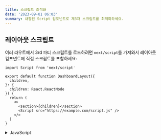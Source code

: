 ```yaml
---
title: 스크립트 최적화
date: '2023-09-01 06:03'
summary: 내장된 Script 컴포넌트로 제3자 스크립트를 최적화하세요.
---
```


<TOCInline toc={props.toc} asDisclosure />


## 레이아웃 스크립트

여러 라우트에서 3rd 파티 스크립트를 로드하려면 `next/script`를 가져와서 레이아웃 컴포넌트에 직접 스크립트를 포함하세요:

```tsx:"app/dashboard/layout.tsx" switcher
import Script from 'next/script'

export default function DashboardLayout({
  children,
}: {
  children: React.ReactNode
}) {
  return (
    <>
      <section>{children}</section>
      <Script src="https://example.com/script.js" />
    </>
  )
}
```
<details>
    <summary>JavaScript</summary>
```jsx:"app/dashboard/layout.js" switcher
import Script from 'next/script'

export default function DashboardLayout({ children }) {
  return (
    <>
      <section>{children}</section>
      <Script src="https://example.com/script.js" />
    </>
  )
}
```
</details>

사용자가 폴더 라우트(예: `dashboard/page.js`) 또는 중첩된 라우트(예: `dashboard/settings/page.js`)에 접근하면 3rd 파티 스크립트가 가져와집니다. Next.js는 사용자가 동일한 레이아웃의 여러 라우트 사이를 이동하더라도 스크립트가 **한 번만 로드되도록** 보장합니다.


## 애플리케이션 스크립트

모든 라우트에 3rd 파티 스크립트를 로드하려면 `next/script`를 가져와서 루트 레이아웃에 직접 스크립트를 포함하세요:

```tsx:"app/layout.tsx" switcher
import Script from 'next/script'

export default function RootLayout({
  children,
}: {
  children: React.ReactNode
}) {
  return (
    <html lang="en">
      <body>{children}</body>
      <Script src="https://example.com/script.js" />
    </html>
  )
}
```
<details>
    <summary>JavaScript</summary>
```jsx:"app/layout.js" switcher
import Script from 'next/script'

export default function RootLayout({ children }) {
  return (
    <html lang="en">
      <body>{children}</body>
      <Script src="https://example.com/script.js" />
    </html>
  )
}
```
</details>


이 스크립트는 애플리케이션의 _모든_ 라우트에 접근될 때 로드 및 실행됩니다. Next.js는 사용자가 여러 페이지 사이를 이동하더라도 스크립트가 **한 번만 로드되도록** 보장합니다.

> **추천**: 성능에 불필요한 영향을 최소화하기 위해 특정 페이지 또는 레이아웃에만 3rd 파티 스크립트를 포함하는 것을 추천합니다.

## 전략

`next/script`의 기본 동작은 모든 페이지나 레이아웃에서 3rd 파티 스크립트를 로드하게 해줍니다. 하지만 `strategy` 속성을 사용하여 로딩 동작을 미세 조정할 수 있습니다:

- `beforeInteractive`: Next.js 코드나 페이지 hydration 이전에 스크립트를 로드합니다.
- `afterInteractive`: (**기본값**) 페이지에서 일부 hydration 이후에 빠르게 스크립트를 로드합니다.
- `lazyOnload`: 브라우저의 유휴 시간 동안 스크립트를 로드합니다.
- `worker`: (실험적) 웹 워커에서 스크립트를 로드합니다.

각 전략과 사용 사례에 대해 더 자세히 알아보려면 [`next/script`](https://nextjs.org/docs/app/api-reference/components/script#strategy) API 참조 문서를 참조하세요.

### 웹 워커로 스크립트 오프로딩하기 (실험적)

> **경고:** `worker` 전략은 아직 안정적이지 않으며 [`app`](/docs/nextjs/routing/defining-routes) 디렉토리와 함께 작동하지 않습니다. 주의하여 사용하세요.

`worker` 전략을 사용하는 스크립트는 [Partytown](https://partytown.builder.io/)을 사용하여 웹 워커에서 오프로드 및 실행됩니다. 이것은 주 스레드를 나머지 응용 프로그램 코드에 전용으로 사용함으로써 사이트의 성능을 향상시킬 수 있습니다.

이 전략은 여전히 실험적이며 `next.config.js`에서 `nextScriptWorkers` 플래그가 활성화된 경우에만 사용할 수 있습니다:

```js:"next.config.js"
module.exports = {
  experimental: {
    nextScriptWorkers: true,
  },
}
```

그런 다음 `next`를 실행하면 (보통 `npm run dev` 또는 `yarn dev`) Next.js는 필요한 패키지의 설치를 안내합니다:

```bash:"Terminal"
npm run dev
```

이러한 지침이 표시됩니다: Partytown을 설치하려면 `npm install @builder.io/partytown`를 실행하세요.

설치가 완료되면, `strategy="worker"`를 정의하면 애플리케이션에서 Partytown을 자동으로 인스턴스화하고 스크립트를 웹 워커로 오프로드합니다.

```tsx:"pages/home.tsx" switcher
import Script from 'next/script'

export default function Home() {
  return (
    <>
      <Script src="https://example.com/script.js" strategy="worker" />
    </>
  )
}
```
<details>
    <summary>JavaScript</summary>
```jsx:"pages/home.js" switcher
import Script from 'next/script'

export default function Home() {
  return (
    <>
      <Script src="https://example.com/script.js" strategy="worker" />
    </>
  )
}
```
</details>

웹 워커에서 3rd 파티 스크립트를 로딩할 때 고려해야 할 여러 단점이 있습니다. 자세한 정보는 Partytown의 [tradeoffs](https://partytown.builder.io/trade-offs) 문서를 참조하세요.



## 인라인 스크립트

인라인 스크립트, 또는 외부 파일에서 로드되지 않는 스크립트는 Script 컴포넌트에서도 지원됩니다. 중괄호 안에 JavaScript를 배치함으로써 작성할 수 있습니다:

```jsx
<Script id="show-banner">
  {`document.getElementById('banner').classList.remove('hidden')`}
</Script>
```

또는 `dangerouslySetInnerHTML` 속성을 사용하여 작성할 수 있습니다:

```jsx
<Script
  id="show-banner"
  dangerouslySetInnerHTML={{
    __html: 
    `document.getElementById('banner').classList.remove('hidden')`,
  }}
/>
```

> **경고**: Next.js에서 스크립트를 추적하고 최적화하기 위해서는 인라인 스크립트에 `id` 속성이 반드시 할당되어야 합니다.

## 추가 코드 실행

이벤트 핸들러는 Script 컴포넌트와 함께 사용하여 특정 이벤트 발생 후 추가 코드를 실행할 수 있습니다:

- `onLoad`: 스크립트 로딩이 완료된 후 코드를 실행합니다.
- `onReady`: 스크립트 로딩이 완료되고 컴포넌트가 마운트될 때마다 코드를 실행합니다.
- `onError`: 스크립트 로딩에 실패하면 코드를 실행합니다.

이러한 핸들러들은 `next/script`가 [클라이언트 컴포넌트](/docs/nextjs/rendering/client-components) 내에서 import되고 사용될 때만 작동하며, 코드의 첫 번째 줄로 `"use client"`가 정의되어야 합니다:

```tsx:"app/page.tsx" switcher
'use client'

import Script from 'next/script'

export default function Page() {
  return (
    <>
      <Script
        src="https://example.com/script.js"
        onLoad={() => {
          console.log('Script has loaded')
        }}
      />
    </>
  )
}
```
<details>
    <summary>JavaScript</summary>
```jsx:"app/page.js" switcher
'use client'

import Script from 'next/script'

export default function Page() {
  return (
    <>
      <Script
        src="https://example.com/script.js"
        onLoad={() => {
          console.log('Script has loaded')
        }}
      />
    </>
  )
}
```
</details>

각 이벤트 핸들러에 대한 자세한 내용과 예제를 보려면 [`next/script`](https://nextjs.org/docs/app/api-reference/components/script#onload) API 참조 문서를 참조하세요.


## 추가 속성

[`nonce`](/en-US/docs/Web/HTML/Global_attributes/nonce) 또는 [사용자 정의 데이터 속성](https://developer.mozilla.org/docs/Web/HTML/Global_attributes/data-*)과 같이 Script 컴포넌트에서 사용되지 않는 많은 DOM 속성을 `<script>` 요소에 할당할 수 있습니다. 추가 속성을 포함하면 이를 자동으로 최종 최적화된 HTML에 포함된 `<script>` 요소로 전달합니다.
